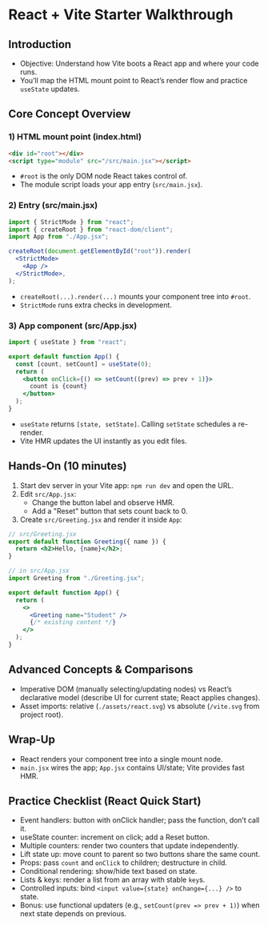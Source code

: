 # React + Vite Starter Walkthrough

## Introduction

- Objective: Understand how Vite boots a React app and where your code runs.
- You’ll map the HTML mount point to React’s render flow and practice `useState` updates.

## Core Concept Overview

### 1) HTML mount point (index.html)

```html
<div id="root"></div>
<script type="module" src="/src/main.jsx"></script>
```

- `#root` is the only DOM node React takes control of.
- The module script loads your app entry (`src/main.jsx`).

### 2) Entry (src/main.jsx)

```jsx
import { StrictMode } from "react";
import { createRoot } from "react-dom/client";
import App from "./App.jsx";

createRoot(document.getElementById("root")).render(
  <StrictMode>
    <App />
  </StrictMode>,
);
```

- `createRoot(...).render(...)` mounts your component tree into `#root`.
- `StrictMode` runs extra checks in development.

### 3) App component (src/App.jsx)

```jsx
import { useState } from "react";

export default function App() {
  const [count, setCount] = useState(0);
  return (
    <button onClick={() => setCount((prev) => prev + 1)}>
      count is {count}
    </button>
  );
}
```

- `useState` returns `[state, setState]`. Calling `setState` schedules a re-render.
- Vite HMR updates the UI instantly as you edit files.

## Hands-On (10 minutes)

1. Start dev server in your Vite app: `npm run dev` and open the URL.
2. Edit `src/App.jsx`:
   - Change the button label and observe HMR.
   - Add a "Reset" button that sets count back to 0.
3. Create `src/Greeting.jsx` and render it inside `App`:

```jsx
// src/Greeting.jsx
export default function Greeting({ name }) {
  return <h2>Hello, {name}</h2>;
}
```

```jsx
// in src/App.jsx
import Greeting from "./Greeting.jsx";

export default function App() {
  return (
    <>
      <Greeting name="Student" />
      {/* existing content */}
    </>
  );
}
```

## Advanced Concepts & Comparisons

- Imperative DOM (manually selecting/updating nodes) vs React’s declarative model (describe UI for current state; React applies changes).
- Asset imports: relative (`./assets/react.svg`) vs absolute (`/vite.svg` from project root).

## Wrap-Up

- React renders your component tree into a single mount node.
- `main.jsx` wires the app; `App.jsx` contains UI/state; Vite provides fast HMR.

## Practice Checklist (React Quick Start)

- Event handlers: button with onClick handler; pass the function, don’t call it.
- useState counter: increment on click; add a Reset button.
- Multiple counters: render two counters that update independently.
- Lift state up: move count to parent so two buttons share the same count.
- Props: pass `count` and `onClick` to children; destructure in child.
- Conditional rendering: show/hide text based on state.
- Lists & keys: render a list from an array with stable `key`s.
- Controlled inputs: bind `<input value={state} onChange={...} />` to state.
- Bonus: use functional updaters (e.g., `setCount(prev => prev + 1)`) when next state depends on previous.
